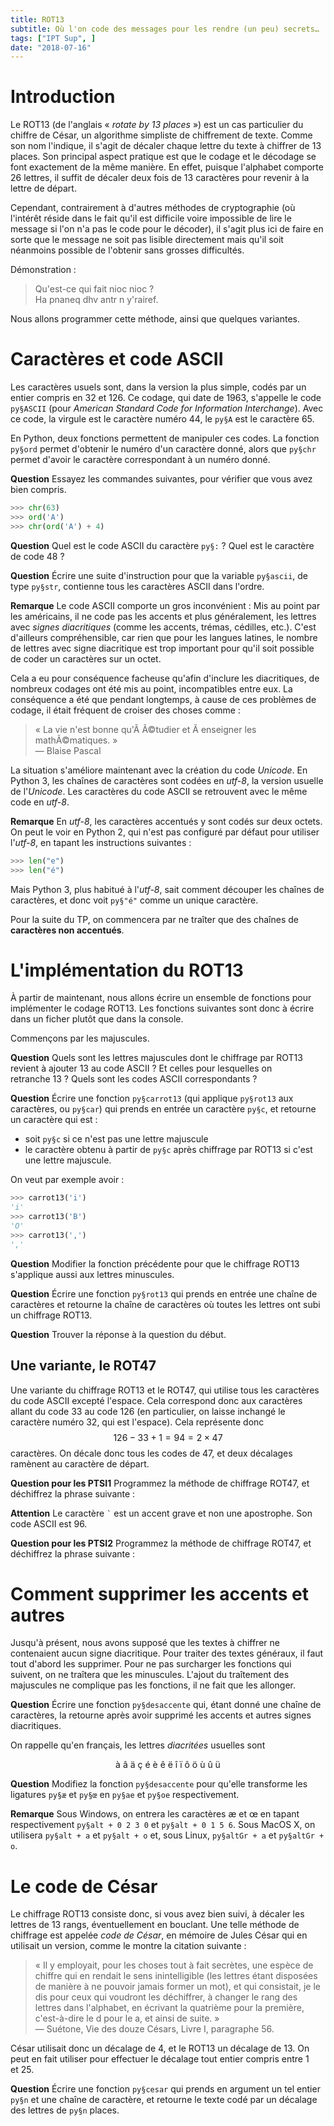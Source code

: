 ```yaml
---
title: ROT13
subtitle: Où l'on code des messages pour les rendre (un peu) secrets…
tags: ["IPT Sup", ]
date: "2018-07-16"
---
```



# Introduction

Le ROT13 (de l'anglais «&nbsp;_rotate by 13 places_&nbsp;») est un cas particulier du chiffre de César, un algorithme simpliste de chiffrement de texte. Comme son nom l'indique, il s'agit de décaler chaque lettre du texte à chiffrer de 13 places. Son principal aspect pratique est que le codage et le décodage se font exactement de la même manière. En effet, puisque l'alphabet comporte 26 lettres, il suffit de décaler deux fois de 13 caractères pour revenir à la lettre de départ.

Cependant, contrairement à d'autres méthodes de cryptographie (où l'intérêt réside dans le fait qu'il est difficile voire impossible de lire le message si l'on n'a pas le code pour le décoder), il s'agit plus ici de faire en sorte que le message ne soit pas lisible directement mais qu'il soit néanmoins possible de l'obtenir sans grosses difficultés.

Démonstration&nbsp;:
> Qu'est-ce qui fait nioc nioc ?  
> Ha pnaneq dhv antr n y'rairef.

Nous allons programmer cette méthode, ainsi que quelques variantes.

# Caractères et code ASCII

Les caractères usuels sont, dans la version la plus simple, codés par un entier compris en 32 et 126. Ce codage, qui date de 1963, s'appelle le code `py§ASCII` (pour _American Standard Code for Information Interchange_). Avec ce code, la virgule est le caractère numéro 44, le `py§A` est le caractère&nbsp;65.

En Python, deux fonctions permettent de manipuler ces codes. La fonction `py§ord` permet d'obtenir le numéro d'un caractère donné, alors que `py§chr` permet d'avoir le caractère correspondant à un numéro
donné.

**Question** Essayez les commandes suivantes, pour vérifier que
vous avez bien compris.

```python
>>> chr(63)
>>> ord('A')
>>> chr(ord('A') + 4)
```

**Question** Quel est le code ASCII du caractère `py§:`&nbsp;? Quel est le caractère de code&nbsp;48&nbsp;?

**Question** Écrire une suite d'instruction pour que la variable `py§ascii`, de type `py§str`, contienne tous les caractères ASCII dans l'ordre.

**Remarque** Le code ASCII comporte un gros inconvénient&nbsp;: Mis au point par les américains, il ne code pas les accents et plus généralement, les lettres avec _signes diacritiques_ (comme les accents, trémas, cédilles, etc.). C'est d'ailleurs compréhensible, car rien que pour les langues latines, le nombre de lettres avec signe diacritique est trop important pour qu'il soit possible de coder un caractères sur un octet. 

Cela a eu pour conséquence facheuse qu'afin d'inclure les diacritiques, de nombreux codages ont été mis au point, incompatibles entre eux. La conséquence a été que pendant longtemps, à cause de ces problèmes de codage, il était fréquent de croiser des choses comme&nbsp;:

> «&nbsp;La vie n'est bonne qu'Ã&nbsp;Ã©tudier et Ã&nbsp;enseigner les
mathÃ©matiques.&nbsp;»  
> — Blaise Pascal

La situation s'améliore maintenant avec la création du code
_Unicode_. En Python&nbsp;3, les chaînes de caractères sont codées en _utf-8_, la version usuelle de l'_Unicode_. Les caractères du code ASCII se retrouvent avec le même code en _utf-8_.

**Remarque** En _utf-8_, les caractères accentués y sont codés sur deux octets. On peut le voir en Python&nbsp;2, qui n'est pas configuré par défaut pour utiliser l'_utf-8_, en tapant les instructions suivantes&nbsp;:

```python
>>> len("e")
>>> len("é")
```

Mais Python&nbsp;3, plus habitué à l'_utf-8_, sait comment découper les chaînes de caractères, et donc voit `py§"é"` comme un unique caractère.

Pour la suite du TP, on commencera par ne traîter que des chaînes de **caractères non accentués**.

# L'implémentation du ROT13

À partir de maintenant, nous allons écrire un ensemble de fonctions pour implémenter le codage ROT13. Les fonctions suivantes sont donc à écrire dans un ficher plutôt que dans la console.

Commençons par les majuscules.

**Question** Quels sont les lettres majuscules dont le chiffrage
par ROT13 revient à ajouter 13 au code ASCII&nbsp;? Et celles pour lesquelles on retranche&nbsp;13&nbsp;? Quels sont les codes ASCII correspondants&nbsp;?

**Question** Écrire une fonction `py§carrot13` (qui applique `py§rot13` aux caractères, ou `py§car`) qui prends en entrée un caractère `py§c`, et retourne un caractère qui est&nbsp;:

* soit `py§c` si ce n'est pas une lettre majuscule
* le caractère obtenu à partir de `py§c` après chiffrage par ROT13 si c'est une lettre majuscule.

On veut par exemple avoir&nbsp;:
```python
>>> carrot13('i')
'i'
>>> carrot13('B')
'O'
>>> carrot13(',')
','
```

**Question** Modifier la fonction précédente pour que le chiffrage ROT13 s'applique aussi aux lettres minuscules.

**Question** Écrire une fonction `py§rot13` qui prends en entrée une chaîne de caractères et retourne la chaîne de caractères où toutes les lettres ont subi un chiffrage ROT13.

**Question** Trouver la réponse à la question du début.

## Une variante, le ROT47

Une variante du chiffrage ROT13 et le ROT47, qui utilise tous les caractères du code ASCII excepté l'espace. Cela correspond donc aux caractères allant du code 33 au code 126 (en particulier, on laisse inchangé le caractère numéro 32, qui est l'espace). Cela représente donc $$126 - 33 + 1 = 94 = 2 \times 47$$ caractères. On décale donc tous les codes de 47, et deux décalages ramènent au caractère de départ.

**Question pour les PTSI1** Programmez la méthode de chiffrage ROT47, et déchiffrez la phrase suivante&nbsp;:

<!-- 

<div class="text-center"><code>{6D !%$x` D@?E =6D >{}6:==6FCD]</code></div>
 -->

**Attention** Le caractère <code>&#96;</code> est un accent grave et non une apostrophe. Son code ASCII est&nbsp;96.

**Question pour les PTSI2** Programmez la méthode de chiffrage ROT47, et déchiffrez la phrase suivante&nbsp;:

<!--
<div class="text-center"><code>{6D !%$xa D@?E =6D >{}6:==6FCD]</code></div>
-->

# Comment supprimer les accents et autres

Jusqu'à présent, nous avons supposé que les textes à chiffrer ne contenaient aucun signe diacritique. Pour traiter des textes généraux, il faut tout d'abord les supprimer. Pour ne pas surcharger les fonctions qui suivent, on ne traîtera que les minuscules. L'ajout du traîtement des majuscules ne complique pas les fonctions, il ne fait que les allonger.

**Question** Écrire une fonction `py§desaccente` qui, étant donné une chaîne de caractères, la retourne après avoir supprimé les accents et autres signes diacritiques.

On rappelle qu'en français, les lettres _diacritées_ usuelles sont

<Center>
à â ä ç é è ê ë î ï ô ö ù û ü
</Center>

**Question** Modifiez la fonction `py§desaccente` pour qu'elle transforme les ligatures `py§æ` et `py§œ` en `py§ae` et `py§oe` respectivement.

**Remarque** Sous Windows, on entrera les caractères æ et œ en tapant respectivement `py§alt + 0 2 3 0` et `py§alt + 0 1 5 6`. Sous MacOS&nbsp;X, on utilisera `py§alt + a` et `py§alt + o` et, sous Linux, `py§altGr + a` et `py§altGr + o`.

# Le code de César

Le chiffrage ROT13 consiste donc, si vous avez bien suivi, à décaler les
lettres de 13 rangs, éventuellement en bouclant. Une telle méthode de
chiffrage est appelée _code de César_, en mémoire de Jules César
qui en utilisait un version, comme le montre la citation suivante&nbsp;:

> «&nbsp;Il y employait, pour les choses tout à fait secrètes, une espèce de chiffre qui en rendait le sens inintelligible (les lettres étant disposées de manière à ne pouvoir jamais former un mot), et qui consistait, je le dis pour ceux qui voudront les déchiffrer, à changer le rang des lettres dans l'alphabet, en écrivant la quatrième pour la première, c'est-à-dire le&nbsp;d pour le&nbsp;a, et ainsi de suite.&nbsp;»  
> — Suétone, Vie des douze Césars, Livre&nbsp;I, paragraphe&nbsp;56.

César utilisait donc un décalage de&nbsp;4, et le ROT13 un décalage de&nbsp;13. On peut en fait utiliser pour effectuer le décalage tout entier compris entre&nbsp;1 et&nbsp;25.

**Question** Écrire une fonction `py§cesar` qui prends en argument un tel entier `py§n` et une chaîne de caractère, et retourne le texte codé par un décalage des lettres de `py§n` places.
